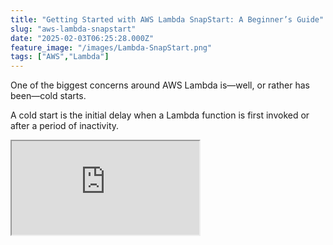 ```yaml
---
title: "Getting Started with AWS Lambda SnapStart: A Beginner’s Guide"
slug: "aws-lambda-snapstart"
date: "2025-02-03T06:25:28.000Z"
feature_image: "/images/Lambda-SnapStart.png"
tags: ["AWS","Lambda"]
---
```


One of the biggest concerns around AWS Lambda is—well, or rather has been—cold starts.

A cold start is the initial delay when a Lambda function is first invoked or after a period of inactivity.

<iframe src="https://www.youtube.com/embed/VGyxP4Sff2I?feature=oembed" />

💡

__AWS__ [__Lambda SnapStart__](https://docs.aws.amazon.com/lambda/latest/dg/snapstart.html) __is a performance optimization that speeds up startup times for Lambda Functions, typically with no changes to your function code.__

In this post, we will learn more about AWS Lambda SnapStart and how to set it up for your existing Lambda Functions.

We will also explore how AWS Lambda SnapStart works, how to make your function SnapStart ready, and how to use Runtime hooks along with SnapStart.

Thanks to AWS for sponsoring this article in my [AWS Lambda Series.](/posts/tag/lambda/)

Existing Lambda Function Walkthrough
------------------------------------

In this first section, I will walk you through the sample Lambda Function, Lambda Lifecycle, and Init Duration/Cold Start.

If you are already familiar with it, jump to the [next section](#enabling-aws-lambda-snapstart).

Below is a simple function that tries to mimic a real-world Lambda Function. It does the following:

*   Initialize some state in the constructor code (setting the `constructorId`)
*   Perform some async operation by reading a configuration from S3
*   Simulate some real computational/IO work by invoking a `Task.Delay`
*   Logs the different `Guid` values to help observe object states and lifecycles across multiple Lambda invocations.

```csharp
public class Function
{
```
        private Guid _constructorId;
        private readonly string _configuration;
    
        public Function()
        {
            _constructorId = Guid.NewGuid();
            _configuration = ReadConfigFromS3();
    
        }
    
        public async Task<string> FunctionHandler(string input, ILambdaContext context)
        {
            await SimulateWork();
    
            var message = $"Constructor Id - {_constructorId}. Function Id - {Guid.NewGuid()}. {_configuration}. Function Input {input}";
            context.Logger.LogInformation(message);
    
            return message;
        }
    
        private string ReadConfigFromS3()
        {
            var s3Client = new AmazonS3Client();
            var configurationObject = s3Client.GetObjectAsync("myapp-data-files", "configuration.txt").Result;
            using var reader = new StreamReader(configurationObject.ResponseStream);
            return reader.ReadToEnd();
        }
    
        private async Task SimulateWork()
        {
            await Task.Delay(TimeSpan.FromSeconds(2));
        }
    }

### Invoking Lambda Function Sequentially from Console UI

The easiest way to invoke this Lambda function is from the AWS Console. However, invocations from the UI (from the same browser tab) are sequential.

![](/images/image-2.png)

Invoking Lambda Function from the AWS Console, under the Test tab.

Below is a snapshot of the CloudWatch logs after two invocations from the UI.

It highlights the `Init Duration` component that occurs only once, the first time the Lambda function is invoked. This duration is what is referred to as cold start times.

Init duration, or cold start time, is the time to initialize the Lambda runtime environments and the Function handler class.

![](/images/image-3.png)

CloudWatch logs snapshot after two sequential invocations of the Lambda Function. It highlights the Init duration which happens only once in this scenario.

A subsequent call from the UI is handled by the same Lambda instance created in the previous request. Hence, the subsequent request does not have an init duration in its log.

Also the `_constructorId` value is the same for all the logs within this log stream.

To understand this better, check out my Lambda lifecycles article.

[

Why Should You Care About Lambda Lifecycle As A .NET Developer?

The Lambda Lifecycle affects the way we write out Function code. Learn some of the dos and don’ts when building Lambda Functions in .NET because of how Lambda initializes the Function classes.

![](/images/logo-512x512-17.png)Rahul NathRahul Pulikkot Nath

![](/images/Lambda-Lifecycle-2.png)

](/posts/lambda-lifecycle-and-net/)

### Invoking Lambda Function Parallely from the Command line

You can also invoke the same Lambda function from the command line using 'aws cli'.

I have written a custom script `invoke-lambda-function-parallel` that takes in a `FunctionName` and the `invocationCount` as parameters, invoking the Lambda function in parallel the specified number of times.

    .\invoke-lambda-function-parallel.ps1 -FunctionName "lambda-snap-start"
     -InvocationCount 5

This invokes the Lambda Function in parallel, which forces the infrastructure to create multiple instances of the Lambda Function to serve the requests at the same time.

You can tell that quickly by looking at the Log stream records created in CloudWatch, as shown below.

![](/images/image-4.png)

CloudWatch LogStreams showing multiple log streams, one per instance of Lambda Function created.

Each log stream record is associated with one instance of Lambda Function.

Navigating into the log stream, you will notice that each will have its own InitDuration and that the `_constructorId` is different for each of them, showing that it's a different instance of the Lambda Function.

Enabling AWS Lambda SnapStart
-----------------------------

On average, our function takes ~520ms to start up and initialize across all the Lambda function invocations we performed above.

Depending on your Lambda function and what happens in the initialization phase, you will see different numbers for it.

Suppose these numbers are sufficiently high, and these longer initialization times affect the use case performed on your Lambda production functions.

In that case, you can enable Lambda SnapStart to speed things up automagically.

You can enable SnapStart on a Lambda function under Configuration → General Configuration section.

Set the SnapStart option to PublishedVersions to enable SnapStart on your Lambda Function.

![](/images/image-5.png)

Enable Lambda SnapStart under the General Configuration of the Lambda Function.

Once enabled, you can see this in the General configuration as shown below.

![](/images/image-6.png)

Lambda Function with SnapStart enabled by setting it to PublishedVersions.

### Publishing AWS Lambda SnapStart Enabled Version

AWS Lambda [Function versions](https://docs.aws.amazon.com/lambda/latest/dg/configuration-versions.html) are used to manage the deployment of your Lambda functions.

After you publish a function version, its code, runtime, architecture, memory, layers, and most other configuration settings are immutable.

> Lambda SnapStart is applied only to a Lambda version and does not apply to the unpublished version ($LATEST).

To publish a version and see SnapStart in action, navigate to the Versions tab and 'Publish new version.'

![](/images/image-7.png)

This creates a new version of the Lambda Function from the $LATEST version of the function code.

With Lambda SnapStart enabled, creating a new version takes a few minutes.

AWS Lambda initializes the Function when you publish a version.

![](/images/image-9.png)

When the published Lambda version with SnapStart enabled is invoked, the logs no longer have the initialization phase, so they do not show the Init Duration.

However, it does show a 'Restore Duration' now, which we will explore shortly.

How Does AWS Lambda SnapStart Work?
-----------------------------------

Now that we have Lambda SnapStart enabled and running let's understand how Lambda SnapStart works under the hood.

_Lambda takes a Firecracker microVM snapshot of the initialized execution environment's memory and disk state, encrypts the snapshot, and intelligently caches it to optimize retrieval latency._

AWS Lambda does this when you publish a Lambda version with SnapStart enabled.

Any time you publish a new version with SnapStart enabled, you can see this in the CloudWatch logs.

![](/images/image-10.png)

AWS CloudWatch logs for initialization of AWS Lambda SnapStart enabled version.

The Init Duration is in the above logs, which is why there is a slight delay in publishing the version.

### Restore Duration in AWS Lambda SnapStart

When the Lambda Function version is invoked, Lambda restores new execution environments from the cached snapshot rather than initializing them from scratch, enhancing startup performance.

> _**Restore Duration** is the time Lambda requires to resume an execution environment from a cached snapshot._

Restore duration includes:

*   **Restoring the snapshot** – Reloading execution environment from the cache.
*   **Loading the runtime** – Initializing the language runtime.
*   **Executing afterRestore hooks** – Running any defined post-restore logic.

You are not billed for snapshot restoration, but the time taken to load the runtime and execute after restoring hooks and signal readiness are included in the billed function duration.

The billed duration is shown as the 'Billed Restore Duration.'

### AWS Lambda SnapStart Lifecycle

With SnapStart enabled Lambda Functions, the Lifecycle differs from a [normal Lambda Function](/posts/lambda-lifecycle-and-net/).

You can find the comparison in the Lifecycle in the diagram below.

[![](/images/image-11.png)](https://aws.amazon.com/blogs/compute/starting-up-faster-with-aws-lambda-snapstart/)

AWS Lambda Lifecycle compared between SnapStart and non-SnapStart Lambda Functions.

With SnapStart, the function's initialization time—typically the main cause of high startup latency—is replaced by a faster resume phase.

Making Your Lambda Function SnapStart Ready
-------------------------------------------

Enabling Lambda SnapStart is simple and requires no code changes.

However, you must follow certain best practices to ensure your function works correctly with SnapStart.

With SnapStart, Lambda Function uses the same snapshot for all the instances it creates. This means that for .NET Functions, the constructor code only runs once when the version is published.

💡

__For SnapStart-enabled .NET Lambda Functions, the constructor code is only executed once, when the version is published.__

Before using SnapStart, check if your function’s **initialization phase** includes any of the following:

*   **Unique Data:** IDs, secrets, or randomness generated during initialization may be reused. Instead, generate them in the function handler.
*   **Network Connections:** Connections from initialization may not persist. Revalidate or re-establish them as needed.
*   **Temporary Data:** Cached timestamps or temporary credentials should be refreshed in the function handler.

In our Function, we generate a new `ConstructorGuid` property in the function constructor code.

Below is the snapshot of the logs running on the non-SnapStart Lambda Function.

![](/images/image-15.png)

Logs showing unique data generated in the constructor code for a non-SnapStart Lambda Function

You can see the \`Constructor Id' logged in each of the statements (for a different instance of the Lambda Function) is different.

In this case, the Lambda Function is created new by invoking the Function constructor whenever the existing instance(s) is busy and cannot handle an incoming request.

However, with SnapStart-enabled Lambda Functions, the constructor code is only invoked once when publishing the version.

![](/images/image-14.png)

Logs showing unique data generated in the constructor code for a SnapStart enabled Lambda Function

This means the 'Constructor Id' is only generated once and remains the same for all function invocations.

In the above log snapshot, the 'Constructor Id' is the same across all log statements.

So, let's learn about Runtime Hooks and how to use them to solve these problems.

### AWS Lambda SnapStart Runtime Hooks

Runtime hooks allow you to run code **before** and **after** restoring a snapshot.

They are helpful for:

*   **Cleanup & Initialization** – Release resources before restoring and reinitialize them after restoration.
*   **Dynamic Configuration** – Update settings or metadata to adapt to runtime changes.
*   **External Integrations** – Notify services or update external state during checkpointing.
*   **Performance Tuning** – Optimize startup by preloading dependencies.

The `SnapshotRestore` class from `Amazon.Lambda.Core` package provides two methods to add runtime hooks.

*   `RegisterBeforeSnapshot()`: Executed in the reverse order of registration
*   `RegisterAfterSnapshot()`: Executed in the order of registration

You can register multiple hooks for your Function, and their execution order differs, as indicated above.

Let's add Runtime Hooks to make our 'ConstructurId' unique again over multiple instances.

All we need to do is invoke the `RegisterAfterRestore` method on the `SnapshotRestore` helper class within the constructor code.

```csharp
public Function()
{
```
        _configuration = ReadConfigFromS3();
    
        SnapshotRestore.RegisterAfterRestore(() =>
        {
            _constructorId = Guid.NewGuid();
            return ValueTask.CompletedTask;
        });
    
        Task.Delay(TimeSpan.FromSeconds(5)).Wait();
    }

When the Lambda environment restores a function, these methods will be invoked before/after restoration.

The below logs, with the SnapStart on, show the 'Constructor Id' is unique again across multiple lambda instances after using Runtime Hooks to set the value.

![](/images/image-17.png)

Logs showing data generated in the Runtime hooks for a SnapStart enabled Lambda Function

We could also move the code retrieving data from S3 into the Hooks to get the latest data from the S3 file whenever a new instance is created.

Don't Forget to Delete Lambda SnapStart Versions
------------------------------------------------

For .NET workloads using SnapStart, a cost is attached.

_You are charged for caching a snapshot over the period that your function version is active, for a minimum of 3 hours and per millisecond thereafter. The price depends on the amount of memory you allocate to your function._

Make sure to check the SnapStart pricing [here](https://docs.aws.amazon.com/lambda/latest/dg/snapstart.html#snapstart-pricing) for more details.

Since the pricing is on every Lambda Function version you publish, delete any old unused versions to save on cost.

![](/images/image-16.png)

The complete source code and the Powershell scripts are available [here](https://github.com/rahulpnath/youtube-samples/tree/main/lambda-snap-start).